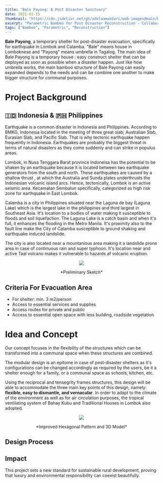 ```yaml
---
title: "Bale Payong: A Post Disaster Sanctuary"
date: 2021-01-15
thumbnail: "https://cdn.jsdelivr.net/gh/adelaamandari/web-images@main/bale-payong.png"
excerpt: "Parametric Bamboo for Post Disaster Reconstruction - Collaboration with Chris Don De Vera, Natasha Lintang, and Elsa Nurul. ITB Summer School International Virtual Courses."
tags: ["Bamboo", "Parametric", "Reconstruction"]
---
```


**Bale Payong**, a temporary shelter for post-disaster evacuation, specifically for earthquake in Lombok and Calamba. "Bale" means house in Lomboknese and "Payong" means umbrella in Tagalog. The main idea of Bale Payong is a temporary house : easy construct shelter that can be deployed as soon as possible when a disaster happen. Just like how umbrella works, the main bamboo structure of Bale Payong can easily expanded depends to the needs and can be combine one another to make bigger structure for communal purposes.

# Project Background

## 🇮🇩 Indonesia & 🇵🇭 Philippines
Earthquake is a common disaster in Indonesia and Philippines. According to BMKG, Indonesia located in the meeting of three great slab; Australian Slab, Eurasian Slab, and Pacific Slab. That is why tectonic earthquake happen frequently in Indonesia. Earthquakes are probably the biggest threat in terms of natural disasters as they come suddenly and can strike in populus areas.

Lombok, in Nusa Tenggara Barat province Indoneisa has the potential to be shaken by an earthquake because it is located between two earthquake generators from the south and north. These earthquakes are caused by a shallow thrust , at which the Australia and Sunda plates underthrusts the Indonesian volcanic island arcs. Hence, tectonically, Lombok is an active seismic area. Kecamatan Sembalun specifically, categorized as high risk zone for earthquake in East Lombok.

Calamba is a city in Philippines situated near the Laguna de bay (Laguna Lake) which is the largest lake in the philippines and third largest in Southeast Asia. It's location to a bodies of water making it susceptible to floods and soil liquefaction. The Laguna Lake is a catch basin and when it's full, it enhances the flooding in the Metro Manila. It's proximity also to the fault line make the City of Calamba susceptible to ground shaking and earthquake induced landslide.

The city is also located near a mountanious area making it a landslide prone area in case of continuous rain and super typhoon. It's location near and active Taal volcano makes it vulnerable to hazards af volcanic eruption.

<p align="center">
  <img src="https://cdn.jsdelivr.net/gh/adelaamandari/web-images@main/preliminary-sketch.png" />
</p>
<p align="center">*Preliminary Sketch*</p>

## Criteria For Evacuation Area
- For shelter: min. 3 m2/person
- Access to essential services and supplies
- Access routes for private and public
- Access to essential open space with less building, roadside vegetation

# Idea and Concept
Our concept focuses in the flexibility of the structures which can be transformed into a communal space when these structures are combined.

The modular design is an epitome in case of post-disaster shelters as it's configurations can be changed accordingly as required by the users, be it a shelter enough for a family, or a communal space as schools, kitchen, etc.

Using the reciprocal and tensegrity frames structures, this design will be able to accommodate the three main key points of this design, namely: **flexible, easy to dismantle, and vernacular**. In order to adapt to the climate of the environment as well as for air circulation purposes, the tropical ventilating system of Bahay Kubu and Traditional Houses in Lombok also adopted.

<p align="center">
  <img src="https://cdn.jsdelivr.net/gh/adelaamandari/web-images@main/maket-3dmodel.png" />
</p>
<p align="center">*Improved Hexagonal Pattern and 3D Model*</p>

## Design Process

## Impact

This project sets a new standard for sustainable rural development, proving that luxury and environmental responsibility can coexist beautifully.